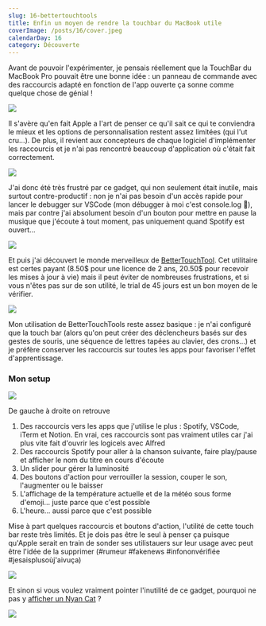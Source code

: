 ```yaml
---
slug: 16-bettertouchtools
title: Enfin un moyen de rendre la touchbar du MacBook utile
coverImage: /posts/16/cover.jpeg
calendarDay: 16
category: Découverte
---
```


Avant de pouvoir l'expérimenter, je pensais réellement que la TouchBar du MacBook Pro pouvait être une bonne idée : un panneau de commande avec des raccourcis adapté en fonction de l'app ouverte ça sonne comme quelque chose de génial !

![](/posts/16/excited.gif)

Il s'avère qu'en fait Apple a l'art de penser ce qu'il sait ce qui te conviendra le mieux et les options de personnalisation restent assez limitées (qui l'ut cru...). De plus, il revient aux concepteurs de chaque logiciel d'implémenter les raccourcis et je n'ai pas rencontré beaucoup d'application où c'était fait correctement.

![](/posts/16/angry.gif)

J'ai donc été très frustré par ce gadget, qui non seulement était inutile, mais surtout contre-productif : non je n'ai pas besoin d'un accès rapide pour lancer le debugger sur VSCode (mon débugger à moi c'est console.log 😬), mais par contre j'ai absolument besoin d'un bouton pour mettre en pause la musique que j'écoute à tout moment, pas uniquement quand Spotify est ouvert...

![](/posts/16/merde.gif)

Et puis j'ai découvert le monde merveilleux de [BetterTouchTool](https://folivora.ai/). Cet utilitaire est certes payant (8.50$ pour une licence de 2 ans, 20.50$ pour recevoir les mises à jour à vie) mais il peut éviter de nombreuses frustrations, et si vous n'êtes pas sur de son utilité, le trial de 45 jours est un bon moyen de le vérifier.

![](/posts/16/hope.gif)

Mon utilisation de BetterTouchTools reste assez basique : je n'ai configuré que la touch bar (alors qu'on peut créer des déclencheurs basés sur des gestes de souris, une séquence de lettres tapées au clavier, des crons...) et je préfère conserver les raccourcis sur toutes les apps pour favoriser l'effet d'apprentissage.

### Mon setup

![](/posts/16/bar.jpg)

De gauche à droite on retrouve

1. Des raccourcis vers les apps que j'utilise le plus : Spotify, VSCode, iTerm et Notion.
   En vrai, ces raccourcis sont pas vraiment utiles car j'ai plus vite fait d'ouvrir les logicels avec Alfred
2. Des raccourcis Spotify pour aller à la chanson suivante, faire play/pause et afficher le nom du titre en cours d'écoute
3. Un slider pour gérer la luminosité
4. Des boutons d'action pour verrouiller la session, couper le son, l'augmenter ou le baisser
5. L'affichage de la température actuelle et de la météo sous forme d'emoji... juste parce que c'est possible
6. L'heure... aussi parce que c'est possible

Mise à part quelques raccourcis et boutons d'action, l'utilité de cette touch bar reste très limités. Et je dois pas être le seul à penser ça puisque qu'Apple serait en train de sonder ses utilistauers sur leur usage avec peut être l'idée de la supprimer (#rumeur #fakenews #infononvérifiée #jesaisplusoùj'aivuça)

![](/posts/16/fakenews.gif)

Et sinon si vous voulez vraiment pointer l'inutilité de ce gadget, pourquoi ne pas y [afficher un Nyan Cat](https://github.com/avatsaev/touchbar_nyancat) ?

![](/posts/16/nyancat.gif)
